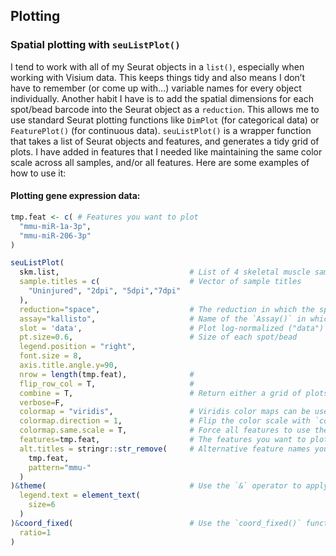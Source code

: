 

## Plotting
### Spatial plotting with `seuListPlot()`
I tend to work with all of my Seurat objects in a `list()`, especially when working with Visium data. This keeps things tidy and also means I don't have to remember (or come up with...) variable names for every object individually. Another habit I have is to add the spatial dimensions for each spot/bead barcode into the Seurat object as a `reduction`. This allows me to use standard Seurat plotting functions like `DimPlot` (for categorical data) or `FeaturePlot()` (for continuous data). `seuListPlot()` is a wrapper function that takes a list of Seurat objects and features, and generates a tidy grid of plots. I have added in features that I needed like maintaining the same color scale across all samples, and/or all features. Here are some examples of how to use it:

#### Plotting gene expression data:
```r
tmp.feat <- c( # Features you want to plot
  "mmu-miR-1a-3p",
  "mmu-miR-206-3p"
)

seuListPlot(
  skm.list,                             # List of 4 skeletal muscle samples (from our STRS paper!)
  sample.titles = c(                    # Vector of sample titles
    "Uninjured", "2dpi", "5dpi","7dpi"
  ),
  reduction="space",                    # The reduction in which the spatial locations are saved
  assay="kallisto",                     # Name of the `Assay()` in which gene expression data is sotred
  slot = 'data',                        # Plot log-normalized ("data") or raw counts ("counts"), following Seurat norms
  pt.size=0.6,                          # Size of each spot/bead
  legend.position = "right",
  font.size = 8,
  axis.title.angle.y=90,
  nrow = length(tmp.feat),              #
  flip_row_col = T,                     #
  combine = T,                          # Return either a grid of plots (T), or a list of columns of plots (F)
  verbose=F,
  colormap = "viridis",                 # Viridis color maps can be used automatically (also "plasma", "magma", and "inferno")
  colormap.direction = 1,               # Flip the color scale with `colormap.direction = -1`
  colormap.same.scale = T,              # Force all features to use the same color scale
  features=tmp.feat,                    # The features you want to plot - either gene names or metadata columns
  alt.titles = stringr::str_remove(     # Alternative feature names you want to use - here I am removing the "mmu-" from these miRNA names
    tmp.feat,
    pattern="mmu-"
  )
)&theme(                                # Use the `&` operator to apply some function (`theme()` here) to every plot!
  legend.text = element_text(
    size=6
  )
)&coord_fixed(                          # Use the `coord_fixed()` function to keep the spatial dimensions from being distorted
  ratio=1
)
```

